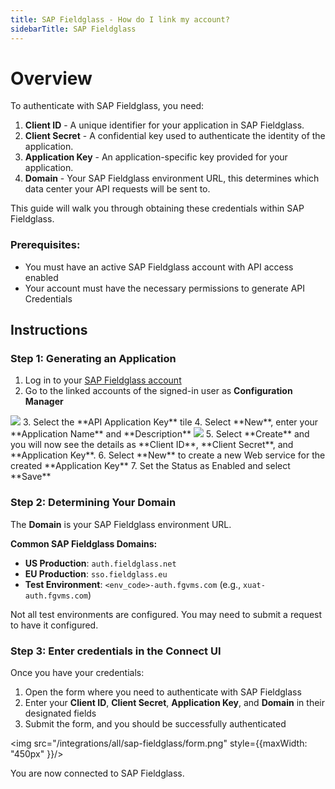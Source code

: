 ```yaml
---
title: SAP Fieldglass - How do I link my account?
sidebarTitle: SAP Fieldglass
---
```


# Overview

To authenticate with SAP Fieldglass, you need:
1. **Client ID** - A unique identifier for your application in SAP Fieldglass.
2. **Client Secret** - A confidential key used to authenticate the identity of the application.
3. **Application Key** - An application-specific key provided for your application.
4. **Domain** - Your SAP Fieldglass environment URL, this determines which data center your API requests will be sent to.

This guide will walk you through obtaining these credentials within SAP Fieldglass.

### Prerequisites:

- You must have an active SAP Fieldglass account with API access enabled
- Your account must have the necessary permissions to generate API Credentials

## Instructions

### Step 1: Generating an Application

1. Log in to your [SAP Fieldglass account](https://www.fieldglass.net/)
2. Go to the linked accounts of the signed-in user as **Configuration Manager**
<img src="/integrations/all/sap-fieldglass/api_application.png"/>
3. Select the **API Application Key** tile
4. Select **New**, enter your **Application Name** and **Description**
<img src="/integrations/all/sap-fieldglass/application_details.png"/>
5. Select **Create** and you will now see the details as **Client ID**, **Client Secret**, and **Application Key**.
6. Select **New** to create a new Web service for the created **Application Key**
7. Set the Status as Enabled and select **Save**


### Step 2: Determining Your Domain

The **Domain** is your SAP Fieldglass environment URL. 

**Common SAP Fieldglass Domains:**
- **US Production**: `auth.fieldglass.net`
- **EU Production**: `sso.fieldglass.eu`
- **Test Environment**: `<env_code>-auth.fgvms.com` (e.g., `xuat-auth.fgvms.com`)

<Note> Not all test environments are configured. You may need to submit a request to have it configured.</Note>

### Step 3: Enter credentials in the Connect UI

Once you have your credentials:
1. Open the form where you need to authenticate with SAP Fieldglass
2. Enter your **Client ID**, **Client Secret**, **Application Key**, and **Domain** in their designated fields
3. Submit the form, and you should be successfully authenticated


<img src="/integrations/all/sap-fieldglass/form.png" style={{maxWidth: "450px" }}/>

You are now connected to SAP Fieldglass.
